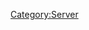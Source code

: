 {{Servercat
| server_banner = Torakku_server_banner.png
| jpname = トラック泊地
| galleries = 
Truk Anchorage scroll.png
| kana = とらっくはくち
| romaji = Torakku Hakuchi
| engname = Truk Anchorage
| location = Chuuk Islands, Micronesia
| seas = Pacific Ocean
| launchdate = 10 Aug 2013
| IPaddr = 203.104.209.134
| oldIPaddr = 125.6.187.253
| httpd = 
| xpoweredby = 
| ICMP = 
| TCP = 
| inetnum = 203.104.192.0 - 203.104.223.255
| netname = 
| descr0 =
| descr1 = 
| country = 
| org = 
| admin-c = 
| tech-c = 
| mnt-by = 
| mnt-routes = 
| mnt-lower = 
| mnt-irt = 
| status = 
| remarks0 = To report network abuse, please contact mnt-irt
| remarks1 = For troubleshooting, please contact tech-c and admin-c
| remarks2 = Report invalid contact via www.apnic.net/invalidcontact
| last-modified0 = 
| source = 
| address = 
| email = 
| abuse = 
| admin-c = 
| tech-c = 
| auth = 
| mnt-by = 
| last-modified1 = 
| organisation = 
| org-name = 
| address0 = 22nd Fl., Toranomon Hills Mori Tower, 1-23-1 Toranomon, Minato-ku, Tokyo
| address1 = 
| phone = +81-3-5155-0111
| fax-no = 
| mnt-ref = 
| mnt-by = 
| last-modified2 = 
| source = 
| role = 
| nic-hd = 
| abuse = 
| notify = 
| last-modified3 = 
| Notes = Chuuk Islands used to be called 'Truk Islands'.
* Server IP address has been changed on 2017 October {{Ordinal|22}}
{{Tweet
|poster = <span class="plainlinks">[https://twitter.com/arpa_japan arpa_japan]</span>
|link = <span class="plainlinks">https://twitter.com/arpa_japan/status/922013706644480000</span>
|JP = サーバ強化の影響でトラック鯖とリンガ鯖のIPアドレスが変更になってる模様<br>
艦これが重い人はウイルス対策ソフトが原因の可能性あるから例外設定を見直したほうが良さげ<br>
<br>
トラック新IP　"203.104.209.134"<br>
リンガ新IP　"203.104.209.167"<br>}}
<br>
== Related server notices via developer tweets ==
=== [[Fall 2015 Event]] ===
<div class="mw-collapsible mw-collapsed"><br>
{{MultiTweet
|MultiTweetID = Notices
|color = #ace
|title = Server notices

|link01 = https://twitter.com/KanColle_STAFF/status/668460311653978112
|JP01 = 提督の皆さん、お疲れさまです。今夜半より【ラバウル基地サーバ】【ショートランド泊地サーバ】【トラック泊地サーバ】への接続負荷が高まっています。申し訳ありません…現在安定化作業を実施しています。接続が不安定な場合は、キャッシュ削除後の再接続をお試し頂けますと幸いです。
|EN01 = &nbsp;
|TL01 =

|link02 = https://twitter.com/KanColle_STAFF/status/672269913977827328
|JP02 = 【トラック泊地サーバ所属の提督の皆さんへ】
本日お昼過ぎから「トラック泊地サーバ」への通信負荷が異常に高くなっており、接続しにくい状態が発生しています。同所属の提督の皆さん、ご迷惑をお掛けして申し訳ありません。現在、同サーバ群の復旧と対策に着手しています。
|EN02 = &nbsp;
|TL02 =

|link03 = https://twitter.com/KanColle_STAFF/status/672284613813788672
|JP03 = 【トラック泊地サーバ所属の提督の皆さんへ】
「トラック泊地サーバ」への通信負荷が異常に高くなっており、徐々に回復中ではありますが接続しにくい状態が発生しています。申し訳ありません、【15:30】までの作業完了を目指して、同サーバ群の復旧及び対策実施を進めています。
|EN03 = &nbsp;
|TL03 = 

|link04 = https://twitter.com/KanColle_STAFF/status/672293089747140608
|JP04 = 【トラック泊地サーバ所属の提督の皆さんへ】
本日昼過ぎより通信負荷が異常に高くなり、接続しにくい状態が発生しています。現在、同サーバ群の復旧及び対策を進めています。同サーバ群のみ、通常15:00時の演習/ランキング更新を、16:30前後に実施致します。申し訳ありません。
|EN04 = &nbsp;
|TL04 = 

|link05 = https://twitter.com/KanColle_STAFF/status/672302798222987269
|JP05 = 【トラック泊地サーバ所属の提督の皆さんへ】
同サーバ群の復旧を完了しました。現在、引き続き高負荷に対する対策を実施しています。安全を見て、本サーバ群のみ演習/ランキングを【16:30】前後に更新致します。徐々に安定してまいります。少し余裕をみてご接続頂けますと幸いです。
|EN05 = &nbsp;
|TL05 = 

|link06 = https://twitter.com/KanColle_STAFF/status/672307913675792384
|JP06 = 【トラック泊地サーバ所属の提督の皆さんへ】
同サーバ群の復旧は完了していますが、イレギュラーな高負荷は続いてます。現在、同高負荷に対する対策を実施しています。接続は徐々に安定してまいりますが、出撃等は安定するまでの間、今暫く様子を見て頂けますと幸いです。
|EN06 = &nbsp;
|TL06 = 

|link07 = https://twitter.com/KanColle_STAFF/status/672316298110459906
|JP07 = 【トラック泊地サーバ所属の提督の皆さんへ】
イレギュラーな高負荷は続いており、現在、同高負荷に対する対策作業を実施しています。申し訳ありません、接続は徐々に安定してまいります。【16:30】前後を予定していた同サーバ群の演習/ランキング更新は【16:45】に実施します。
|EN07 = &nbsp;
|TL07 = 

|link08 = https://twitter.com/KanColle_STAFF/status/672317513238097920
|JP08 = 【トラック泊地サーバ所属の提督の皆さんへ】
現在、本日発生した高接続負荷の対策を行っています。本サーバ群の演習/ランキング更新を【16:45】に実施致します。申し訳ありません、現在接続が不安定な提督方は一度ブラウザを閉じ、同時刻以降の再接続をお試し頂けますと幸いです。
|EN08 = &nbsp;
|TL08 = 

|link09 = https://twitter.com/KanColle_STAFF/status/672323389332193280
|JP09 = 【トラック泊地サーバ所属の提督の皆さんへ】
現在、高接続負荷の発生しており、同負荷対策を行っています。本サーバ群の演習/ランキング更新を現在実施中ですが、予定より時間が掛かっています。ご迷惑をお掛けして大変申し訳ありません。今暫くお待ち頂けますと幸いです。
|EN09 = &nbsp;
|TL09 = 

|link10 = https://twitter.com/KanColle_STAFF/status/672325608450355200
|JP10 = 【トラック泊地サーバ所属の提督の皆さんへ】
極端に大きな接続負荷が発生しており、復旧したサーバ群の多くが再びダウンしています。同所属提督の皆さん、大変申し訳ありません、緊急メンテナンスを行ざるを得ない比較的深刻な状況となっています。この後復旧メンテナンスを実施致します。
|EN10 = &nbsp;
|TL10 = 

|link11 = https://twitter.com/KanColle_STAFF/status/672330159307948032
|JP11 = 【トラック泊地サーバ：緊急メンテナンス中です】
本日発生した高負荷対策と同復旧のため、「トラック泊地サーバ」は現在緊急復旧メンテナンス中です。復旧とメンテ終了の目途が立ち次第、ご報告致します。同サーバ群所属提督の皆さん、ご迷惑とご心配をお掛けして申し訳ありません。
|EN11 = &nbsp;
|TL11 = 

|link12 = https://twitter.com/KanColle_STAFF/status/672345175788666881
|JP12 = 【トラック泊地サーバ：緊急メンテナンス中です】
本日発生した高負荷対策と同復旧のため、現在「トラック泊地サーバ」は緊急復旧メンテナンス実施中です。同サーバ群所属の提督の皆さん、ご迷惑とご心配をお掛けして申し訳ありません。【本日中】の同サーバ群の復旧及び再開放に努めます。
|EN12 = &nbsp;
|TL12 = 

|link13 = https://twitter.com/KanColle_STAFF/status/672354273796100096
|JP13 = 【トラック泊地サーバ：緊急メンテナンス完了予定見込み】
本日発生した高負荷対策と復旧のため、現在「トラック泊地サーバ」は緊急復旧メンテナンス実施中です。同サーバ群所属の提督の皆さん、申し訳ありません。最優先で復旧作業を進めています。【21:30】までの再開放に努めます。
|EN13 = &nbsp;
|TL13 = 

|link14 = https://twitter.com/KanColle_STAFF/status/672377038808875008
|JP14 = 【トラック泊地サーバ：緊急メンテナンス状況のお知らせ】
本日発生した高負荷対策と復旧のため、現在「トラック泊地サーバ」は緊急復旧メンテナンス実施中です。作業は一部難航しています。同サーバ群所属の提督の皆さん、大変申し訳ありません。完了見込み時間は、再度お知らせ致します。
|EN14 = &nbsp;
|TL14 = 

|link15 = https://twitter.com/KanColle_STAFF/status/672387331530219520
|JP15 = 【トラック泊地サーバ：緊急メンテナンス状況のお知らせ】
本日発生した高負荷対策と復旧のため、現在「トラック泊地サーバ」は緊急復旧メンテナンス実施中です。作業は一部難航しています。作業完了予定は【22:50】見込みです。同サーバ群所属の提督の皆さん、大変申し訳ありません。
|EN15 = &nbsp;
|TL15 = 

|link16 = https://twitter.com/KanColle_STAFF/status/672400680284327936
|JP16 = 【トラック泊地サーバ：緊急メンテナンス完了見込み】
本日発生した高負荷対策と復旧のため、現在「トラック泊地サーバ」は緊急復旧メンテナンス実施中です。作業は難航しましたが、本日【22:50】迄に完了できる見込みがつきました。
トラックの皆さん、今暫くだけお待ちください！
|EN16 = &nbsp;
|TL16 = 

|link17 = https://twitter.com/KanColle_STAFF/status/672403578053505024
|JP17 = 【トラック泊地サーバ所属の提督の皆さんへ】
本日は異常な高負荷によるサーバ障害対応で、ご迷惑をお掛け致しました。幸い艦娘データ群は健在です。これより少し後にサーバ再開放を実施します。本日【22:30】前後より開放開始、【22:50】迄に全開放致します。お待たせしました！
|EN17 = &nbsp;
|TL17 = 

|link18 = https://twitter.com/KanColle_STAFF/status/672405334908993538
|JP18 = 【トラック泊地サーバ】所属の提督の皆さん、本日は高負荷によるサーバ障害対応で、大変ご迷惑をお掛け致しました。本サーバ群における明日未明の秋イベ「突入！海上輸送作戦」深海棲艦主力艦の装甲破砕ギミックは再生されません。また、全サーバ群の同イベ作戦期間は24時間延長致します。
|EN18 = &nbsp;
|TL18 = 

|link19 = https://twitter.com/KanColle_STAFF/status/672409917593030656
|JP19 = 【トラック泊地サーバ：緊急メンテナンス完了しました！】
本日発生した高負荷対策＆復旧のための「トラック泊地サーバ」緊急復旧メンテナンス、全作業を完了致しました！同サーバ群所属の提督の皆さん、大変お待たせ致しました。ブラウザのキャッシュを削除して、再接続をお願い致します。
|EN19 = &nbsp;
|TL19 = 

|link20 = https://twitter.com/KanColle_STAFF/status/673320921432612864
|JP20 = 【12/8(火) AM11:00】を以て、「突入！海上輸送作戦」は全作戦終了となります。同作戦最終日【12/8】未明は、敵主力艦の破砕装甲の復活は発生しません。また、高負荷対応等でご迷惑をお掛けした「トラック泊地サーバ」は、【12/7】未明の破砕装甲復活もありません。
|EN20 = &nbsp;
|TL20 = 
}}</div><br>
===[[Winter 2016 Event]] connectivity issues===
{{MultiTweet
|MultiTweetID = Notices1202
|color = #ace
|title = Server notices

|link01 = https://twitter.com/KanColle_STAFF/status/697985975947886592
|JP01 = 【呉鎮守府/大湊警備府/トラック泊地/ラバウル基地サーバ所属の提督の皆さんへ】
各サーバ群に対して接続が断続的に不安定な状態が発生し、大変申し訳ありません。現在、対策と復旧に全力であたっています。また、上記以外のサーバ群に関しても、防御措置を対応作業中です。
|EN01 = '''Rough Translation'''<br>To [[:Category:Kure|Kure]]/[[:Category:Oominato|Oominato]]/[[:Category:Torakku|Truk]]/[[:Category:Rabauru|Rabaul]] admirals<br>Currently we are experiencing connection instability issues, we sincerely apologise for this.
|TL01 = 

|link02 = https://twitter.com/KanColle_STAFF/status/698016944524398593
|JP02 = 【呉鎮守府/大湊警備府/トラック泊地/ラバウル基地サーバ所属の提督の皆さんへ】
大湊警備府/トラック泊地/ラバウル基地サーバへの接続障害は、現時点では収束しつつあります。呉鎮守府サーバへの通常のプレイ目的外の負荷の高いアクセスは、まだ続いています。復旧と復旧に努めます。
|EN02 = '''Rough Translation'''<br>To [[:Category:Kure|Kure]]/[[:Category:Oominato|Oominato]]/[[:Category:Torakku|Truk]]/[[:Category:Rabauru|Rabaul]] admirals<br>[[:Category:Oominato|Oominato]]/[[:Category:Torakku|Truk]]/[[:Category:Rabauru|Rabaul]] server may take a short time. [[:Category:Kure|Kure]] server is currently receiving large amounts of connections.
|TL02 = 
}}
| wikipediaref = [[wikipedia:Chuuk_Lagoon|Wikipedia's entry on Chuuk (Truk) Lagoon]]
<!-- | senka = 6 -->
}}
[[Category:Server]]